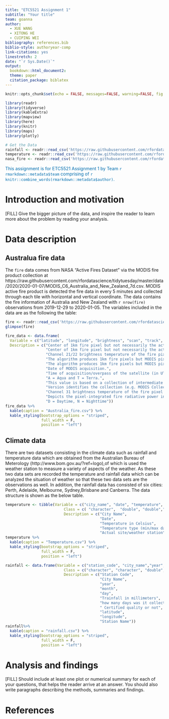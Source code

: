 ```yaml
---
title: "ETC5521 Assignment 1"
subtitle: "Your title"
team: goanna
author:
  - XUE WANG
  - XITONG HE
  - CUIPING WEI
bibliography: references.bib
biblio-style: authoryear-comp
link-citations: yes
linestretch: 2
date: "`r Sys.Date()`"
output: 
  bookdown::html_document2: 
  theme: paper
  citation_package: biblatex
---
```


```r
knitr::opts_chunk$set(echo = FALSE, messages=FALSE, warning=FALSE, fig.pos = 'H', fig.align ='center')
```

```r
library(readr)
library(tidyverse)
library(kableExtra)
library(mapview)
library(here)
library(knitr)
library(maps)
library(plotly)
```

```r
# Get the Data
rainfall <- readr::read_csv('https://raw.githubusercontent.com/rfordatascience/tidytuesday/master/data/2020/2020-01-07/rainfall.csv')
temperature <- readr::read_csv('https://raw.githubusercontent.com/rfordatascience/tidytuesday/master/data/2020/2020-01-07/temperature.csv')
nasa_fire <- readr::read_csv('https://raw.githubusercontent.com/rfordatascience/tidytuesday/master/data/2020/2020-01-07/MODIS_C6_Australia_and_New_Zealand_7d.csv')

```


[This assignment is for ETC5521 Assignment 1 by Team `r rmarkdown::metadata$team` comprising of `r knitr::combine_words(rmarkdown::metadata$author)`.]{style="color:#006DAE;"}


# Introduction and motivation

[FILL] Give the bigger picture of the data, and inspire the reader to learn more about the problem by reading your analysis. 

# Data description

## Australua fire data

The `fire` data comes from NASA "Active Fires Dataset" via the MODIS fire product collection at https://raw.githubusercontent.com/rfordatascience/tidytuesday/master/data/2020/2020-01-07/MODIS_C6_Australia_and_New_Zealand_7d.csv. MODIS active fire product is detected the fire data in every 5 minutes and collected through each tile with horizontal and vertical coordinate. The data contains the fire information of Australia and New Zealand with `r nrow(fire)` observations from 2019-12-29 to 2020-01-05. The variables included in the data are as the following the table:

```r
fire <- readr::read_csv('https://raw.githubusercontent.com/rfordatascience/tidytuesday/master/data/2020/2020-01-07/MODIS_C6_Australia_and_New_Zealand_7d.csv')
glimpse(fire)

fire_data <- data.frame(
  Variable = c("latitude", "longitude", "brightness", "scan", "track", "acq_date", "act_time", "satellite", "confidence", "version", "dbright_t31","frq", "day_night"),
  Description = c("Center of 1km fire pixel but not necessarily the actual location of the fire as one or more fires can be detected within the 1km pixel.", 
                  "Center of 1km fire pixel but not necessarily the actual location of the fire as one or more fires can be detected within the 1km pixel.", 
                  "Channel 21/22 brightness temperature of the fire pixel measured in Kelvin.", 
                  "The algorithm produces 1km fire pixels but MODIS pixels get bigger toward the edge of scan. Scan and track reflect actual pixel size.", 
                  "The algorithm produces 1km fire pixels but MODIS pixels get bigger toward the edge of scan. Scan and track reflect actual pixel size.",
                  "Date of MODIS acquisition.",
                  "Time of acquisition/overpass of the satellite (in UTC).",
                  "A = Aqua and T = Terra.",
                  "This value is based on a collection of intermediate algorithm quantities used in the detection process. It is intended to help users gauge the quality of individual hotspot/fire pixels. Confidence estimates range between 0 and 100% and are assigned one of the three fire classes (low-confidence fire, nominal-confidence fire, or high-confidence fire).",
                  "Version identifies the collection (e.g. MODIS Collection 6) and source of data processing: Near Real-Time (NRT suffix added to collection) or Standard Processing (collection only). '6.0NRT' - Collection 6 NRT processing.'6.0' - Collection 6 Standard processing. Find out more on collections and on the differences between FIRMS data sourced from LANCE FIRMS and University of Maryland.",
                  "Channel 31 brightness temperature of the fire pixel measured in Kelvin.", 
                  "Depicts the pixel-integrated fire radiative power in MW (megawatts).",
                  "D = Daytime, N = Nighttime")) 
fire_data %>%
  kable(caption = "Australia_fire.csv") %>%
  kable_styling(bootstrap_options = "striped", 
                full_width = F, 
                position = "left")
```

## Climate data

There are two datasets consisting in the climate data such as rainfall and temperature data which are obtained from the Australian Bureau of Meterology (http://www.bom.gov.au/?ref=logo),of which is used the weather station to measure a variety of aspects of the weather. As these two data sets are recorded the temperature and rainfall data which can be analyzed the situation of weather so that these two data sets are the observations as well. In addition, the rainfall data has consisted of six cities: Perth, Adelaide, Melbourne, Sydney,Brisbane and Canberra. The data structure is shown as the below table.

```r
temperature <- tibble(Variable = c("city_name", "date", "temperature", "temp_type", "site_name"),
                          Class = c( "character",  "double", "double","character", "character"),
                          Description = c("City Name", 
                                          "Date", 
                                          "Temperature in Celsius", 
                                          "Temperature type (min/max daily)", 
                                          "Actual site/weather station")) 
temperature %>%
  kable(caption = "Temperature.csv") %>%
  kable_styling(bootstrap_options = "striped", 
                full_width = F, 
                position = "left")
```


```r
rainfall <- data.frame(Variable = c("station_code", "city_name","year","month","day","rainfall","period","quality","lat","long","station_name"),
                          Class = c("character", "character", "double","character","character", "double", "double","character","double","double", "character"),
                          Description = c("Station Code",
                                          "City Name", 
                                          "year",
                                          "month",
                                          "day",
                                          "Trainfall in millimeters", 
                                          "how many days was it collected across",
                                          "	Certified quality or not",
                                          "latitude",
                                          "longitude",
                                          "Station Name")) 
rainfall%>%
  kable(caption = "rainfall.csv") %>%
  kable_styling(bootstrap_options = "striped", 
                full_width = F, 
                position = "left")
```



# Analysis and findings

[FILL] Should include at least one plot or numerical summary for each of your questions, that helps the reader arrive at an answer. You should also write paragraphs describing the methods, summaries and findings. 

# References
